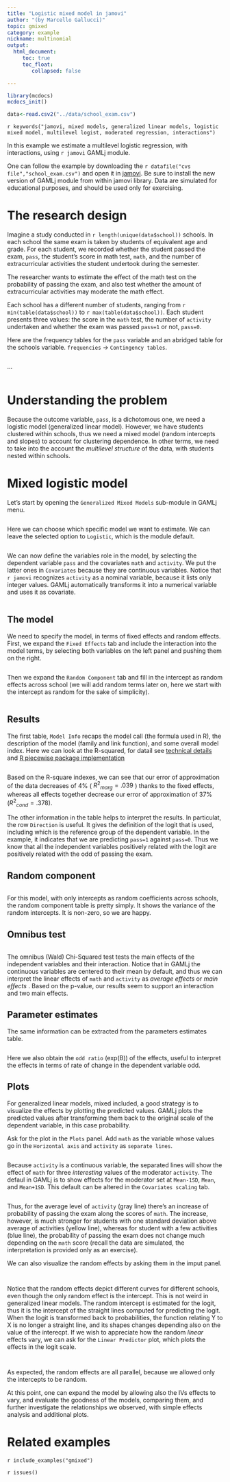 ```yaml
---
title: "Logistic mixed model in jamovi"
author: "(by Marcello Gallucci)"
topic: gmixed
category: example
nickname: multinomial
output: 
  html_document:
     toc: true
     toc_float:
        collapsed: false

---
```


```r
library(mcdocs)
mcdocs_init()
```


```r
data<-read.csv2("../data/school_exam.csv")
```

`r keywords("jamovi, mixed models, generalized linear models, logistic mixed model, multilevel logist, moderated regression, interactions")`


In this example we estimate a multilevel logistic regression, with interactions, using `r jamovi` GAMLj module. 

One can follow the example by downloading the
`r datafile("cvs file","school_exam.csv")` and open it in [jamovi](https://www.jamovi.org/download.html). Be sure to install the new version of GAMLj module from within jamovi library. Data are simulated for educational purposes, and should be used only for exercising.

# The research design

Imagine a study conducted in `r length(unique(data$school))` schools. In each school the same exam is taken by students of equivalent age and grade. For each student, we recorded whether the student passed the exam, `pass`, the student's score in math test, `math`, and the number of extracurricular activities the student undertook during the semester.

The researcher wants to estimate the effect of the math test on the probability of passing the exam, and also test whether the amount of extracurricular activities may moderate the math effect.

Each school has a different number of students, ranging from `r min(table(data$school))` to `r max(table(data$school))`. Each student presents three values: the score in the `math` test, the number of `activity` undertaken and whether the exam was passed `pass=1` or not, `pass=0`.


Here are the frequency tables for the `pass` variable and an abridged table for the schools variable. `frequencies` -> `Contingency tables`.

<img src="examples/gzlmmixed1/results_freq1.png" class="img-responsive" alt="">

...

<img src="examples/gzlmmixed1/results_freq2.png" class="img-responsive" alt="">

# Understanding the problem

Because the outcome variable, `pass`, is a dichotomous one, we need a logistic model (generalized linear model). However, we have students clustered within schools, thus we need a mixed model (random intercepts and slopes) to account for clustering dependence. In other terms, we need to take into the account the _multilevel structure_ of the data, with students nested within schools.


# Mixed logistic model

Let's start by opening the `Generalized Mixed Models` sub-module in GAMLj menu.

<img src="examples/gzlmmixed1/menu.png" class="img-responsive" alt="">

Here we can choose which specific model we want to estimate. We can leave the selected option to `Logistic`, which is the module default.

<img src="examples/gzlmmixed1/models.png" class="img-responsive" alt="">

We can now define the variables role in the model, by selecting the dependent variable `pass` and the covariates `math` and `activity`. We put the latter ones in `Covariates` because they are continuous variables. Notice that `r jamovi` recognizes `activity` as a nominal variable, because it lists only integer values. GAMLj automatically transforms it into a numerical variable and uses it as covariate.

<img src="examples/gzlmmixed1/variables.png" class="img-responsive" alt="">

## The model

We need to specify the model, in terms of fixed effects and random effects. First, we expand the `Fixed Effects` tab and include the interaction into the model terms, by selecting both variables on the left panel and pushing them on the right.

<img src="examples/gzlmmixed1/fixed.png" class="img-responsive" alt="">

Then we expand the `Random Component` tab and fill in the intercept as random effects across school (we will add random terms later on, here we start with the intercept as random for the sake of simplicity).

<img src="examples/gzlmmixed1/random1.png" class="img-responsive" alt="">

## Results

The first table, `Model Info` recaps the model call (the formula used in R), the description of the model (family and link function), and some overall model index. Here we can look at the R-squared, for datail see [technical details](gzlm_specs.html) and [R piecewise package implementation](https://cran.r-project.org/web/packages/piecewiseSEM/) 

<img src="examples/gzlmmixed1/results_modelinfo.png" class="img-responsive" alt="">

Based on the R-square indexes, we can see that our error of approximation of the data decreases of 4% ( ${R^2}_{marg}=.039$ ) thanks to the fixed effects, whereas all effects together decrease our error of approximation of 37% (${R^2}_{cond}=.378$). 

The other information in the table helps to interpret the results. In particulat, the row `Direction` is useful. It gives the definition of the logit that is used, including which is the reference group of the dependent variable. In the example, it indicates that we are predicting `pass=1` against `pass=0`. Thus we know that all the independent variables positively related with the logit are positively related with the odd of passing the exam.

## Random component

<img src="examples/gzlmmixed1/results_random1.png" class="img-responsive" alt="">

For this model, with only intercepts as random coefficients across schools, the random component table is pretty simply. It shows the variance of the random intercepts. It is non-zero, so we are happy.

## Omnibus test

<img src="examples/gzlmmixed1/results_omnibus1.png" class="img-responsive" alt="">

The omnibus (Wald) Chi-Squared test tests the main effects of the independent variables and their interaction. Notice that in GAMLj the continuous variables are centered to their mean by default, and thus we can interpret the linear effects of `math` and `activity` as _average effects_ or _main effects_ . Based on the p-value, our results seem to support an interaction and two main effects.

## Parameter estimates

The same information can be extracted from the parameters estimates table.

<img src="examples/gzlmmixed1/results_params.png" class="img-responsive" alt="">

Here we also obtain the `odd ratio` (exp(B)) of the effects, useful to interpret the effects in terms of rate of change in the dependent variable odd.

## Plots

For generalized linear models, mixed included, a good strategy is to visualize the effects by plotting the predicted values. GAMLj plots the predicted values after transforming them back to the original scale of the dependent variable, in this case probability.

Ask for the plot in the `Plots` panel. Add `math` as the variable whose values go in the `Horizontal axis` and `activity` as `separate lines`. 

<img src="examples/gzlmmixed1/plot1.png" class="img-responsive" alt="">

Because `activity` is a continuous variable, the separated lines will show the effect of `math` for three _interesting_ values of the moderator `activity`. The defaul in GAMLj is to show effects for the moderator set at `Mean-1SD`, `Mean`, and `Mean+1SD`. This default can be altered in the `Covariates scaling` tab.

<img src="examples/gzlmmixed1/results_plot1.png" class="img-responsive" alt="">

Thus, for the average level of `activity` (gray line) there's an increase of probability of passing the exam along the scores of `math`. The increase, however, is much stronger for students with one standard deviation above average of activities (yellow line), whereas for student with a few activities (blue line), the probability of passing the exam does not change much depending on the `math` score (recall the data are simulated, the interpretation is provided only as an exercise).

We can also visualize the random effects by asking them in the imput panel.

<img src="examples/gzlmmixed1/plot2.png" class="img-responsive" alt="">

<img src="examples/gzlmmixed1/results_plot2.png" class="img-responsive" alt="">

Notice that the random effects depict different curves for different schools, even though the only random effect is the intercept. This is not weird in generalized linear models. The random intercept is estimated for the logit, thus it is the intercept of the straight lines computed for predicting the logit. When the logit is transformed back to probabilities, the function relating Y to X is no longer a straight line, and its shapes changes depending also on the value of the interecpt. If we wish to appreciate how the random _linear_ effects vary, we can ask for the `Linear Predictor` plot, which plots the effects in the logit scale.

<img src="examples/gzlmmixed1/plot3.png" class="img-responsive" alt="">

<img src="examples/gzlmmixed1/results_plot3.png" class="img-responsive" alt="">

As expected, the random effects are all parallel, because we allowed only the intercepts to be random.

At this point, one can expand the model by allowing also the IVs effects to vary, and evaluate the goodness of the models, comparing them, and further investigate the relationships we observed, with simple effects analysis and additional plots.

# Related examples
`r include_examples("gmixed")`



`r issues()`